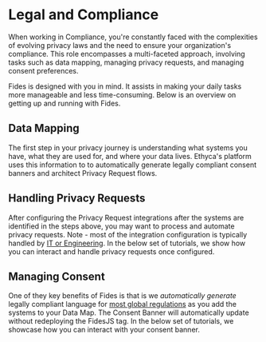 
# Legal and Compliance

When working in Compliance, you're constantly faced with the complexities of evolving privacy laws and the need to ensure your organization's compliance. This role encompasses a multi-faceted approach, involving tasks such as data mapping, managing privacy requests, and managing consent preferences.

Fides is designed with you in mind. It assists in making your daily tasks more manageable and less time-consuming. Below is an overview on getting up and running with Fides.

## Data Mapping
The first step in your privacy journey is understanding what systems you have, what they are used for, and where your data lives. Ethyca's platform uses this information to to automatically generate legally compliant consent banners and architect Privacy Request flows.

<KeyTutorialWrap>
  <TutorialFeat title="01 | Data Mapping Fundamentals" link="/tutorials/data-mapping-fundamentals"   description="Get an overview of the fundamental terms, requirements and concepts of Data Mapping." duration="4" video="true" interactive="true" />
  <TutorialFeat title="02 | Adding SaaS Systems" link="/tutorials/data-mapping-adding-systems-manually"  description="Learn how to add and update systems on your data map manually in the Fides Control." duration="4" video="true" interactive="true" />
  <TutorialFeat title="03 | Automated System Detection" link="/tutorials/data-mapping-system-detection"  description="Run Fides's detection tools to scan your cloud, single sign-on providers and clusters for systems." duration="8" video="true" interactive="true" />
  <TutorialFeat title="04 | Data Use & Processing Activities" link="/tutorials/data-mapping-data-uses"   description="Add and update data uses and data processing activities on your systems for accurate reporting." duration="9" video="true" interactive="true" />
  <TutorialFeat title="05 | Data Map & Inventory Reporting" link="/tutorials/data-mapping-reports"   description="Explore the data map, filter your view and export reports to comply with global privacy regulations." duration="9" video="true" interactive="true" />
</KeyTutorialWrap>

## Handling Privacy Requests

After configuring the Privacy Request integrations after the systems are identified in the steps above, you may want to process and automate privacy requests. Note - most of the integration configuration is typically handled by [IT or Engineering](/tutorials/by-persona-engineering). In the below set of tutorials, we show how you can interact and handle privacy requests once configured.

<KeyTutorialWrap>
  <TutorialFeat title="01 | Privacy Request Fundamentals" link="/tutorials/privacy-requests-fundamentals"   description="Get an overview of the fundamental terms, requirements, and concepts of privacy requests." duration="5" />
  <TutorialFeat title="02 | Submitting Privacy Requests" link="/tutorials/privacy-requests-workflow/privacy-requests-submitting-requests"  description="Learn how a subject can submit privacy requests." duration="3" interactive="true" />
  <TutorialFeat title="03 | Reviewing Privacy Requests" link="/tutorials/privacy-requests-workflow/privacy-requests-reviewing-requests"  description="Understand how to use the Privacy Request Admin Dashboard" duration="2" interactive="true" />
  <TutorialFeat title="04 | Approving Privacy Requests" link="/tutorials/privacy-requests-workflow/privacy-requests-approving-requests"  description="See how easy it is to approve and process a Privacy Request within the Admin Dashboard" duration="2" interactive="true" />
  <TutorialFeat title="05 | Rejecting Privacy Requests" link="/tutorials/privacy-requests-workflow/privacy-requests-rejecting-requests"  description="Learn how to reject a Privacy Request within the Admin Dashboard. This can also be used to request additional information" duration="2" interactive="true" />
</KeyTutorialWrap>

## Managing Consent

One of they key benefits of Fides is that is we _automatically generate_ legally compliant language for [most global regulations](/regulations) as you add the systems to your Data Map. The Consent Banner will automatically update without redeploying the FidesJS tag. In the below set of tutorials, we showcase how you can interact with your consent banner.

<KeyTutorialWrap>
  <TutorialFeat title="01 | Consent Management Fundamentals" link="/tutorials/consent-management-fundamentals"   description="Get an overview of the fundamental terms, requirements and concepts of Consent Management." duration="5" />
  <TutorialFeat title="02 | Data Use and Consent" link="/tutorials/consent-management-configuration/data-use-for-consent"  description="Learn how data uses automate and power your consent management." duration="5" interactive="true" />
  <TutorialFeat title="03 | Configuring Privacy Notices" link="/tutorials/consent-management-configuration/privacy-notices"  description="Learn how to configure and manage privacy notices." duration="5" interactive="true" />
  <TutorialFeat title="04 | Configuring Privacy Experiences" link="/tutorials/consent-management-configuration/privacy-experiences"  description="Learn how to configure and manage privacy experiences." duration="5" interactive="true" />
</KeyTutorialWrap>
